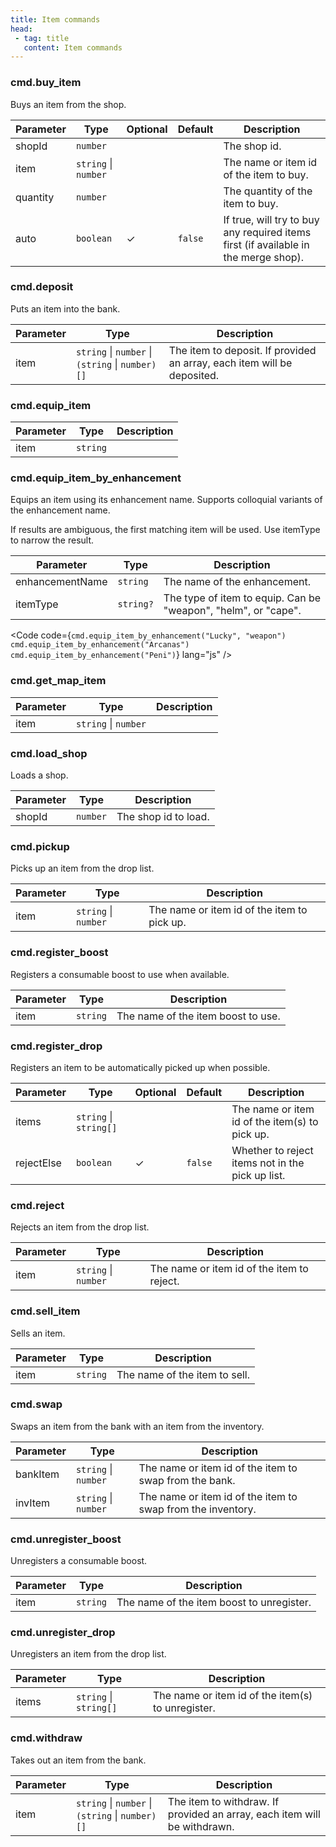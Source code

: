 ```yaml
---
title: Item commands
head:
 - tag: title
   content: Item commands
---
```



### cmd.buy_item
Buys an item from the shop.

| Parameter | Type | Optional | Default | Description |
|-----------|------|----------|---------|-------------|
| shopId | `number` |  |  | The shop id. |
| item | `string` \| `number` |  |  | The name or item id of the item to buy. |
| quantity | `number` |  |  | The quantity of the item to buy. |
| auto | `boolean` | ✓ | `false` | If true, will try to buy any required items first (if available in the merge shop). |


### cmd.deposit
Puts an item into the bank.

| Parameter | Type | Description |
|-----------|------|-------------|
| item | `string` \| `number` \| `(string` \| `number)[]` | The item to deposit. If provided an array, each item will be deposited. |


### cmd.equip_item
| Parameter | Type | Description |
|-----------|------|-------------|
| item | `string` |  |


### cmd.equip_item_by_enhancement
Equips an item using its enhancement name. Supports colloquial variants of the enhancement name.

If results are ambiguous, the first matching item will be used. Use itemType to narrow the result.

| Parameter | Type | Description |
|-----------|------|-------------|
| enhancementName | `string` | The name of the enhancement. |
| itemType | `string?` | The type of item to equip. Can be "weapon", "helm", or "cape". |

<Code code={`cmd.equip_item_by_enhancement("Lucky", "weapon")
cmd.equip_item_by_enhancement("Arcanas")
cmd.equip_item_by_enhancement("Peni")`} lang="js" />


### cmd.get_map_item
| Parameter | Type | Description |
|-----------|------|-------------|
| item | `string` \| `number` |  |


### cmd.load_shop
Loads a shop.

| Parameter | Type | Description |
|-----------|------|-------------|
| shopId | `number` | The shop id to load. |


### cmd.pickup
Picks up an item from the drop list.

| Parameter | Type | Description |
|-----------|------|-------------|
| item | `string` \| `number` | The name or item id of the item to pick up. |


### cmd.register_boost
Registers a consumable boost to use when available.

| Parameter | Type | Description |
|-----------|------|-------------|
| item | `string` | The name of the item boost to use. |


### cmd.register_drop
Registers an item to be automatically picked up when possible.

| Parameter | Type | Optional | Default | Description |
|-----------|------|----------|---------|-------------|
| items | `string` \| `string[]` |  |  | The name or item id of the item(s) to pick up. |
| rejectElse | `boolean` | ✓ | `false` | Whether to reject items not in the pick up list. |


### cmd.reject
Rejects an item from the drop list.

| Parameter | Type | Description |
|-----------|------|-------------|
| item | `string` \| `number` | The name or item id of the item to reject. |


### cmd.sell_item
Sells an item.

| Parameter | Type | Description |
|-----------|------|-------------|
| item | `string` | The name of the item to sell. |


### cmd.swap
Swaps an item from the bank with an item from the inventory.

| Parameter | Type | Description |
|-----------|------|-------------|
| bankItem | `string` \| `number` | The name or item id of the item to swap from the bank. |
| invItem | `string` \| `number` | The name or item id of the item to swap from the inventory. |


### cmd.unregister_boost
Unregisters a consumable boost.

| Parameter | Type | Description |
|-----------|------|-------------|
| item | `string` | The name of the item boost to unregister. |


### cmd.unregister_drop
Unregisters an item from the drop list.

| Parameter | Type | Description |
|-----------|------|-------------|
| items | `string` \| `string[]` | The name or item id of the item(s) to unregister. |


### cmd.withdraw
Takes out an item from the bank.

| Parameter | Type | Description |
|-----------|------|-------------|
| item | `string` \| `number` \| `(string` \| `number)[]` | The item to withdraw. If provided an array, each item will be withdrawn. |

